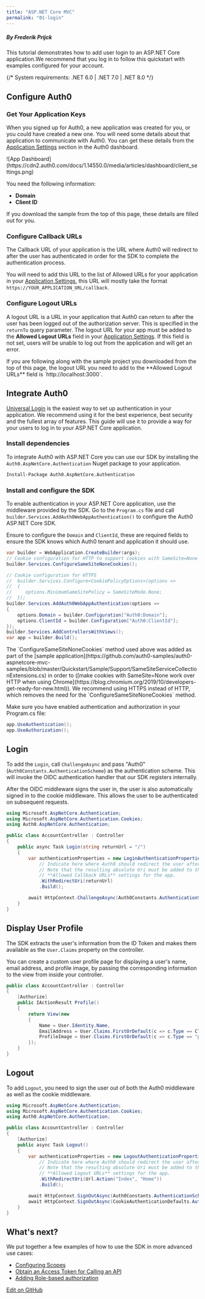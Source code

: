 ```yaml
---
title: "ASP.NET Core MVC"
permalink: "01-login"
---
```


##### By Frederik Prijck

This tutorial demonstrates how to add user login to an ASP.NET Core application.We recommend that you log in to follow this quickstart with examples configured for your account.

{/* <Card title="View on Github" href="https://github.com/auth0-samples/auth0-aspnetcore-mvc-samples/tree/master/Quickstart/Sample" icon="github">
System requirements: .NET 6.0 | .NET 7.0 | .NET 8.0
</Card> */}
## Configure Auth0

### Get Your Application Keys

When you signed up for Auth0, a new application was created for you, or you could have created a new one. You will need some details about that application to communicate with Auth0. You can get these details from the [Application Settings](https://manage.auth0.com/#/applications) section in the Auth0 dashboard.

<Frame>![App Dashboard](https://cdn2.auth0.com/docs/1.14550.0/media/articles/dashboard/client_settings.png)</Frame>

You need the following information:

* **Domain**
* **Client ID**

<Info>
If you download the sample from the top of this page, these details are filled out for you.
</Info>

### Configure Callback URLs

The Callback URL of your application is the URL where Auth0 will redirect to after the user has authenticated in order for the SDK to complete the authentication process.

You will need to add this URL to the list of Allowed URLs for your application in your [Application Settings](https://manage.auth0.com/#/applications), this URL will mostly take the format `https://YOUR_APPLICATION_URL/callback`.

### Configure Logout URLs

A logout URL is a URL in your application that Auth0 can return to after the user has been logged out of the authorization server. This is specified in the `returnTo` query parameter. The logout URL for your app must be added to the **Allowed Logout URLs** field in your [Application Settings](https://manage.auth0.com/#/applications). If this field is not set, users will be unable to log out from the application and will get an error.

<Info>
If you are following along with the sample project you downloaded from the top of this page, the logout URL you need to add to the **Allowed Logout URLs** field is `http://localhost:3000`.
</Info>

## Integrate Auth0

[Universal Login](/authenticate/login/auth0-universal-login) is the easiest way to set up authentication in your application. We recommend using it for the best experience, best security and the fullest array of features. This guide will use it to provide a way for your users to log in to your ASP.NET Core application.

### Install dependencies

To integrate Auth0 with ASP.NET Core you can use our SDK by installing the `Auth0.AspNetCore.Authentication` Nuget package to your application.

```bash lines
Install-Package Auth0.AspNetCore.Authentication
```






### Install and configure the SDK

To enable authentication in your ASP.NET Core application, use the middleware provided by the SDK. Go to the `Program.cs` file and call `builder.Services.AddAuth0WebAppAuthentication()` to configure the Auth0 ASP.NET Core SDK.

Ensure to configure the `Domain` and `ClientId`, these are required fields to ensure the SDK knows which Auth0 tenant and application it should use.

```cs lines
var builder = WebApplication.CreateBuilder(args);
// Cookie configuration for HTTP to support cookies with SameSite=None
builder.Services.ConfigureSameSiteNoneCookies();

// Cookie configuration for HTTPS
//  builder.Services.Configure<CookiePolicyOptions>(options =>
//  {
//     options.MinimumSameSitePolicy = SameSiteMode.None;
//  });
builder.Services.AddAuth0WebAppAuthentication(options =>
{
    options.Domain = builder.Configuration["Auth0:Domain"];
    options.ClientId = builder.Configuration["Auth0:ClientId"];
});
builder.Services.AddControllersWithViews();
var app = builder.Build();
```





<Info>
The `ConfigureSameSiteNoneCookies` method used above was added as part of the [sample application](https://github.com/auth0-samples/auth0-aspnetcore-mvc-samples/blob/master/Quickstart/Sample/Support/SameSiteServiceCollectionExtensions.cs) in order to ([make cookies with SameSite=None work over HTTP when using Chrome](https://blog.chromium.org/2019/10/developers-get-ready-for-new.html)). We recommend using HTTPS instead of HTTP, which removes the need for the `ConfigureSameSiteNoneCookies` method.
</Info>

Make sure you have enabled authentication and authorization in your Program.cs file:

```cs lines
app.UseAuthentication();
app.UseAuthorization();
```






## Login

To add the `Login`, call `ChallengeAsync` and pass "Auth0" (`Auth0Constants.AuthenticationScheme`) as the authentication scheme. This will invoke the OIDC authentication handler that our SDK registers internally.

After the OIDC middleware signs the user in, the user is also automatically signed in to the cookie middleware. This allows the user to be authenticated on subsequent requests.

```cs lines
using Microsoft.AspNetCore.Authentication;
using Microsoft.AspNetCore.Authentication.Cookies;
using Auth0.AspNetCore.Authentication;

public class AccountController : Controller
{
    public async Task Login(string returnUrl = "/")
    {
        var authenticationProperties = new LoginAuthenticationPropertiesBuilder()
            // Indicate here where Auth0 should redirect the user after a login.
            // Note that the resulting absolute Uri must be added to the
            // **Allowed Callback URLs** settings for the app.
            .WithRedirectUri(returnUrl)
            .Build();

        await HttpContext.ChallengeAsync(Auth0Constants.AuthenticationScheme, authenticationProperties);
    }
}
```






## Display User Profile

The SDK extracts the user's information from the ID Token and makes them available as the `User.Claims` property on the controller.

You can create a custom user profile page for displaying a user's name, email address, and profile image, by passing the corresponding information to the view from inside your controller.

```cs lines
public class AccountController : Controller
{
    [Authorize]
    public IActionResult Profile()
    {
        return View(new
        {
            Name = User.Identity.Name,
            EmailAddress = User.Claims.FirstOrDefault(c => c.Type == ClaimTypes.Email)?.Value,
            ProfileImage = User.Claims.FirstOrDefault(c => c.Type == "picture")?.Value
        });
    }
}
```






## Logout

To add `Logout`, you need to sign the user out of both the Auth0 middleware as well as the cookie middleware.

```cs lines
using Microsoft.AspNetCore.Authentication;
using Microsoft.AspNetCore.Authentication.Cookies;
using Auth0.AspNetCore.Authentication;

public class AccountController : Controller
{
    [Authorize]
    public async Task Logout()
    {
        var authenticationProperties = new LogoutAuthenticationPropertiesBuilder()
            // Indicate here where Auth0 should redirect the user after a logout.
            // Note that the resulting absolute Uri must be added to the
            // **Allowed Logout URLs** settings for the app.
            .WithRedirectUri(Url.Action("Index", "Home"))
            .Build();

        await HttpContext.SignOutAsync(Auth0Constants.AuthenticationScheme, authenticationProperties);
        await HttpContext.SignOutAsync(CookieAuthenticationDefaults.AuthenticationScheme);
    }
}
```






## What's next?

We put together a few examples of how to use the SDK in more advanced use cases:

* [Configuring Scopes](https://github.com/auth0/auth0-aspnetcore-authentication/blob/main/EXAMPLES.md#scopes)
* [Obtain an Access Token for Calling an API](https://github.com/auth0/auth0-aspnetcore-authentication/blob/main/EXAMPLES.md#calling-an-api)
* [Adding Role-based authorization](https://github.com/auth0/auth0-aspnetcore-authentication/blob/main/EXAMPLES.md#roles)



[Edit on GitHub](https://github.com/auth0/docs/edit/master/articles/quickstart/webapp/aspnet-core/01-login.md)